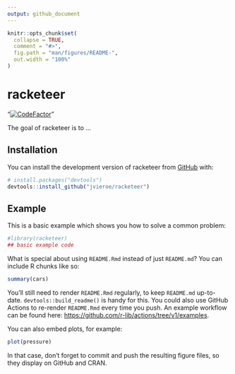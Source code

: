 ```yaml
---
output: github_document
---
```


<!-- README.md is generated from README.Rmd. Please edit that file -->

```r
knitr::opts_chunk$set(
  collapse = TRUE,
  comment = "#>",
  fig.path = "man/figures/README-",
  out.width = "100%"
)
```

# racketeer

<!-- badges: start -->
"[![CodeFactor](https://www.codefactor.io/repository/github/https://github.com/jvieroe/racketeer/badge)](https://www.codefactor.io/repository/github/https://github.com/jvieroe/racketeer)"
<!-- badges: end -->

The goal of racketeer is to ...

## Installation

You can install the development version of racketeer from [GitHub](https://github.com/) with:

``` r
# install.packages("devtools")
devtools::install_github("jvieroe/racketeer")
```

## Example

This is a basic example which shows you how to solve a common problem:

```r
#library(racketeer)
## basic example code
```

What is special about using `README.Rmd` instead of just `README.md`? You can include R chunks like so:

```r
summary(cars)
```

You'll still need to render `README.Rmd` regularly, to keep `README.md` up-to-date. `devtools::build_readme()` is handy for this. You could also use GitHub Actions to re-render `README.Rmd` every time you push. An example workflow can be found here: <https://github.com/r-lib/actions/tree/v1/examples>.

You can also embed plots, for example:

```r
plot(pressure)
```

In that case, don't forget to commit and push the resulting figure files, so they display on GitHub and CRAN.
